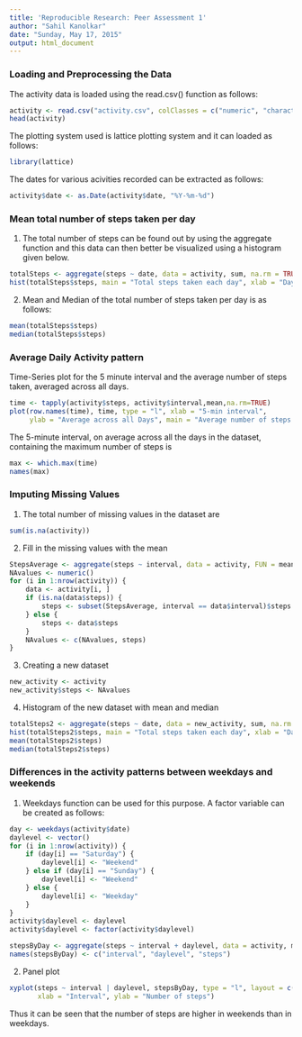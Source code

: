 ```yaml
---
title: 'Reproducible Research: Peer Assessment 1'
author: "Sahil Kanolkar"
date: "Sunday, May 17, 2015"
output: html_document
---
```


### Loading and Preprocessing the Data

The activity data is loaded using the read.csv() function as follows:

```r
activity <- read.csv("activity.csv", colClasses = c("numeric", "character","numeric"))
head(activity)
```

The plotting system used is lattice plotting system and it can loaded as follows:

```r
library(lattice)
```

The dates for various acivities recorded can be extracted as follows:

```r
activity$date <- as.Date(activity$date, "%Y-%m-%d")
```

### Mean total number of steps taken per day

1. The total number of steps can be found out by using the aggregate function and this data can then better be visualized using a histogram given below.

```r
totalSteps <- aggregate(steps ~ date, data = activity, sum, na.rm = TRUE)
hist(totalSteps$steps, main = "Total steps taken each day", xlab = "Day", col = "blue")
```

2. Mean and Median of the total number of steps taken per day is as follows:

```r
mean(totalSteps$steps)
median(totalSteps$steps)
```

### Average Daily Activity pattern

Time-Series plot for the 5 minute interval and the average number of steps taken, averaged across all days.

```r
time <- tapply(activity$steps, activity$interval,mean,na.rm=TRUE)
plot(row.names(time), time, type = "l", xlab = "5-min interval", 
     ylab = "Average across all Days", main = "Average number of steps taken")
```

The 5-minute interval, on average across all the days in the dataset, containing the maximum number of steps is

```r
max <- which.max(time)
names(max)
```

### Imputing Missing Values

1. The total number of missing values in the dataset are
```r
sum(is.na(activity))
```

2. Fill in the missing values with the mean
```r
StepsAverage <- aggregate(steps ~ interval, data = activity, FUN = mean)
NAvalues <- numeric()
for (i in 1:nrow(activity)) {
    data <- activity[i, ]
    if (is.na(data$steps)) {
        steps <- subset(StepsAverage, interval == data$interval)$steps
    } else {
        steps <- data$steps
    }
    NAvalues <- c(NAvalues, steps)
}
```

3. Creating a new dataset
```r
new_activity <- activity
new_activity$steps <- NAvalues
```

4. Histogram of the new dataset with mean and median
```r
totalSteps2 <- aggregate(steps ~ date, data = new_activity, sum, na.rm = TRUE)
hist(totalSteps2$steps, main = "Total steps taken each day", xlab = "Day", col = "blue")
mean(totalSteps2$steps)
median(totalSteps2$steps)
```

### Differences in the activity patterns between weekdays and weekends

1. Weekdays function can be used for this purpose. A factor variable can be created as follows:

```r
day <- weekdays(activity$date)
daylevel <- vector()
for (i in 1:nrow(activity)) {
    if (day[i] == "Saturday") {
        daylevel[i] <- "Weekend"
    } else if (day[i] == "Sunday") {
        daylevel[i] <- "Weekend"
    } else {
        daylevel[i] <- "Weekday"
    }
}
activity$daylevel <- daylevel
activity$daylevel <- factor(activity$daylevel)

stepsByDay <- aggregate(steps ~ interval + daylevel, data = activity, mean)
names(stepsByDay) <- c("interval", "daylevel", "steps")
```

2. Panel plot

```r
xyplot(steps ~ interval | daylevel, stepsByDay, type = "l", layout = c(1, 2), 
       xlab = "Interval", ylab = "Number of steps")
```

Thus it can be seen that the number of steps are higher in weekends than in weekdays.